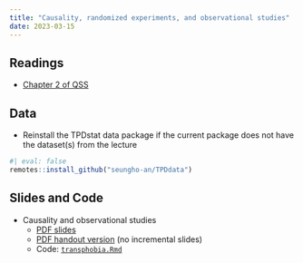 ```yaml
---
title: "Causality, randomized experiments, and observational studies"
date: 2023-03-15
---
```



## Readings 

- [Chapter 2 of QSS](https://press.princeton.edu/books/hardcover/9780691222271/quantitative-social-science)

## Data

- Reinstall the TPDstat data package if the current package does not have the dataset(s) from the lecture 

```r
#| eval: false
remotes::install_github("seungho-an/TPDdata")
```

## Slides and Code

- Causality and observational studies
  - [PDF slides](/slides/03-causality.pdf)
  - [PDF handout version](/slides/03-causality_handout.pdf) (no incremental slides)
  - Code: [`transphobia.Rmd`](/files/code/transphobia.Rmd)
